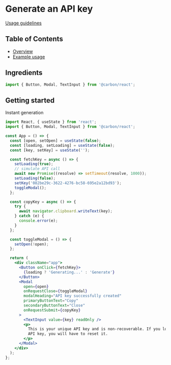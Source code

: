 
# Generate an API key

[Usage guidelines](#)

## Table of Contents

- [Overview](#overview)
- [Example usage](#example-usage)

## Ingredients

```jsx
import { Button, Modal, TextInput } from '@carbon/react';
```

## Getting started

Instant generation

```jsx
import React, { useState } from 'react';
import { Button, Modal, TextInput } from '@carbon/react';

const App = () => {
  const [open, setOpen] = useState(false);
  const [loading, setLoading] = useState(false);
  const [key, setKey] = useState('');

  const fetchKey = async () => {
    setLoading(true);
    // simulate API call
    await new Promise((resolve) => setTimeout(resolve, 1000));
    setLoading(false);
    setKey('082be29c-3622-4276-bc58-695e2a12bd93');
    toggleModal();
  };

  const copyKey = async () => {
    try {
      await navigator.clipboard.writeText(key);
    } catch (e) {
      console.error(e);
    }
  };

  const toggleModal = () => {
    setOpen(!open);
  };

  return (
    <div className="app">
      <Button onClick={fetchKey}>
        {loading ? 'Generating...' : 'Generate'}
      </Button>
      <Modal
        open={open}
        onRequestClose={toggleModal}
        modalHeading="API key successfully created"
        primaryButtonText="Copy"
        secondaryButtonText="Close"
        onRequestSubmit={copyKey}
      >
        <TextInput value={key} readOnly />
        <p>
          This is your unique API key and is non-recoverable. If you lose this
          API key, you will have to reset it.
        </p>
      </Modal>
    </div>
  );
};
```

